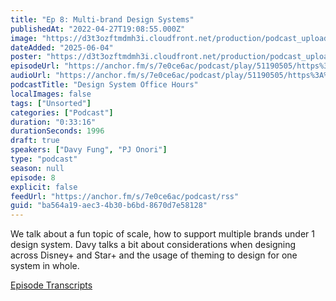```yaml
---
title: "Ep 8: Multi-brand Design Systems"
publishedAt: "2022-04-27T19:08:55.000Z"
image: "https://d3t3ozftmdmh3i.cloudfront.net/production/podcast_uploaded400/21047747/21047747-1642215507048-9713355c79203.jpg"
dateAdded: "2025-06-04"
poster: "https://d3t3ozftmdmh3i.cloudfront.net/production/podcast_uploaded400/21047747/21047747-1642215507048-9713355c79203.jpg"
episodeUrl: "https://anchor.fm/s/7e0ce6ac/podcast/play/51190505/https%3A%2F%2Fd3ctxlq1ktw2nl.cloudfront.net%2Fstaging%2F2022-3-27%2F262142403-44100-2-02867a874c9d3.m4a"
audioUrl: "https://anchor.fm/s/7e0ce6ac/podcast/play/51190505/https%3A%2F%2Fd3ctxlq1ktw2nl.cloudfront.net%2Fstaging%2F2022-3-27%2F262142403-44100-2-02867a874c9d3.m4a"
podcastTitle: "Design System Office Hours"
localImages: false
tags: ["Unsorted"]
categories: ["Podcast"]
duration: "0:33:16"
durationSeconds: 1996
draft: true
speakers: ["Davy Fung", "PJ Onori"]
type: "podcast"
season: null
episode: 8
explicit: false
feedUrl: "https://anchor.fm/s/7e0ce6ac/podcast/rss"
guid: "ba564a19-aec3-4b30-b6bd-8670d7e58128"
---
```

We talk about a fun topic of scale, how to support multiple brands under 1 design system. Davy talks a bit about considerations when designing across Disney+ and Star+ and the usage of theming to design for one system in whole.

[Episode Transcripts](https://docs.google.com/document/d/1eBPOj7pQJBKCsc4uWlMM1XwwfTOLiK7Av_qEbwu2F_M/edit#heading=h.5f6y006ks71f)
